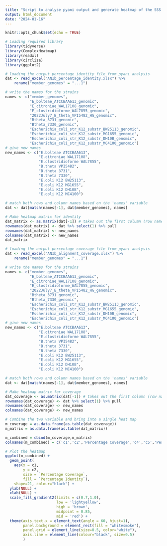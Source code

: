 ```yaml
---
title: "Script to analyse pyani output and generate heatmap of the SSS community used to validate PUPpy"
output: html_document
date: "2024-01-16"
---
```


```r
knitr::opts_chunk$set(echo = TRUE)
```

```r
# Loading required library
library(tidyverse)
library(ComplexHeatmap)
library(readxl)
library(circlize)
library(ggplot2)
```

```r
# loading the output percentage identity file from pyani analysis
dat <- read_excel("ANIb_percentage_identity.xlsx") %>%
	rename("member_genomes" = "...1")

# write the names for the strains
names <- c("member_genomes",           
           "E_bolteae_ATCCBAA613_genomic",           
           "E_citroniae_WAL17108_genomic",           
           "E_clostridioforme_WAL7855_genomic",           
           "2022July7_B_theta_VPI5482_HG_genomic",           
           "Btheta_3731_genomic",           
           "Btheta_7330_genomic",           
           "Escherichia_coli_str_K12_substr_BW25113_genomic",           
           "Escherichia_coli_str_K12_substr_MG1655_genomic",           
           "Escherichia_coli_str_K12_substr_DH10B_genomic",           
           "Escherichia_coli_str_K12_substr_MC4100_genomic")
# give new names
new_names <- c("E.bolteae ATCCBAA613",               
               "E.citroniae WAL17108",               
               "E.clostridioforme WAL7855",               
               "B.theta VPI5482",               
               "B.theta 3731",               
               "B.theta 7330",               
               "E.coli K12 BW25113",               
               "E.coli K12 MG1655",               
               "E.coli K12 DH10B",               
               "E.coli K12 MC4100")

# match both rows and column names based on the 'names' variable
dat <- dat[match(names[-1], dat$member_genomes), names]
```

```r
# Make heatmap matrix for identity
dat_matrix <- as.matrix(dat[-1]) # takes out the first column (row names)
rownames(dat_matrix) <- dat %>% select(1) %>% pull
rownames(dat_matrix) <- new_names
colnames(dat_matrix) <- new_names
dat_matrix
```

```r
# loading the output percentage coverage file from pyani analysis
dat <- read_excel("ANIb_alignment_coverage.xlsx") %>% 
	rename("member_genomes" = "...1")

# write the names for the strains
names <- c("member_genomes",           
           "E_bolteae_ATCCBAA613_genomic",           
           "E_citroniae_WAL17108_genomic",           
           "E_clostridioforme_WAL7855_genomic",           
           "2022July7_B_theta_VPI5482_HG_genomic",           
           "Btheta_3731_genomic",           
           "Btheta_7330_genomic",           
           "Escherichia_coli_str_K12_substr_BW25113_genomic",           
           "Escherichia_coli_str_K12_substr_MG1655_genomic",           
           "Escherichia_coli_str_K12_substr_DH10B_genomic",           
           "Escherichia_coli_str_K12_substr_MC4100_genomic")
# give new names
new_names <- c("E.bolteae ATCCBAA613",               
               "E.citroniae WAL17108",               
               "E.clostridioforme WAL7855",               
               "B.theta VPI5482",               
               "B.theta 3731",               
               "B.theta 7330",               
               "E.coli K12 BW25113",               
               "E.coli K12 MG1655",               
               "E.coli K12 DH10B",               
               "E.coli K12 MC4100")

# match both rows and column names based on the 'names' variable
dat <- dat[match(names[-1], dat$member_genomes), names]
```

```r
# Make heatmap matrix for coverage
dat_coverage <- as.matrix(dat[-1]) # takes out the first column (row names)
rownames(dat_coverage) <- dat %>% select(1) %>% pull
rownames(dat_coverage) <- new_names
colnames(dat_coverage) <- new_names
```

```r
# Combine the two variable and bring into a single heat map
m_coverage = as.data.frame(as.table(dat_coverage))
m_matrix = as.data.frame(as.table(dat_matrix))

m_combined = cbind(m_coverage,m_matrix)
colnames(m_combined) = c('c1','c2','Percentage Coverage','c4','c5','Percentage Identity')
```

```r
# Plot the heatmap
ggplot(m_combined) +
  geom_point(
    aes(x = c1,
        y = c2,
        size = `Percentage Coverage`,
        fill = `Percentage Identity`),
    shape=21, colour="black") +
  ylab(NULL) +
  xlab(NULL) +
  scale_fill_gradient2(limits = c(0.7,1.0),
                       low = 'lightyellow', 
                       high = 'brown', 
                       midpoint = 0.85,
                       mid = 'red') +
  theme(axis.text.x = element_text(angle = 60, hjust=1), 
        panel.background = element_rect(fill = "whitesmoke"), 
        panel.grid = element_line(size=0.5, color="white"), 
        axis.line = element_line(colour="black", size=0.5)
        )
```
